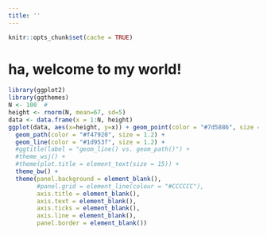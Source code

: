 ```yaml
---
title: ''
---
```


```r
knitr::opts_chunk$set(cache = TRUE)
```

# ha, welcome to my world!

```r
library(ggplot2)
library(ggthemes)
N <- 100  # 
height <- rnorm(N, mean=67, sd=5)
data <- data.frame(x = 1:N, height)
ggplot(data, aes(x=height, y=x)) + geom_point(color = "#7d5886", size = 2)+
  geom_path(color = "#f47920", size = 1.2) + 
  geom_line(color = "#1d953f", size = 1.2) +
  #ggtitle(label = "geom_line() vs. geom_path()") +
  #theme_wsj() +
  #theme(plot.title = element_text(size = 15)) +
  theme_bw() +
  theme(panel.background = element_blank(),
        #panel.grid = element_line(colour = "#CCCCCC"),
        axis.title = element_blank(),
        axis.text = element_blank(),
        axis.ticks = element_blank(),
        axis.line = element_blank(),
        panel.border = element_blank())
```